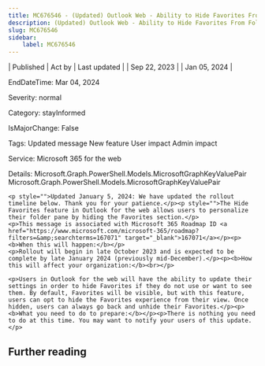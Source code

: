 ```yaml
---
title: MC676546 - (Updated) Outlook Web - Ability to Hide Favorites From Folder List
description: (Updated) Outlook Web - Ability to Hide Favorites From Folder List
slug: MC676546
sidebar:
    label: MC676546
---
```



| Published | Act by | Last updated |
| Sep 22, 2023 |  | Jan 05, 2024 |

EndDateTime: Mar 04, 2024

Severity: normal

Category: stayInformed

IsMajorChange: False

Tags: Updated message New feature User impact Admin impact

Service: Microsoft 365 for the web

Details: Microsoft.Graph.PowerShell.Models.MicrosoftGraphKeyValuePair Microsoft.Graph.PowerShell.Models.MicrosoftGraphKeyValuePair

```
<p style="">Updated January 5, 2024: We have updated the rollout timeline below. Thank you for your patience.</p><p style="">The Hide Favorites feature in Outlook for the web allows users to personalize their folder pane by hiding the Favorites section.</p>
<p>This message is associated with Microsoft 365 Roadmap ID <a href="https://www.microsoft.com/microsoft-365/roadmap?filters=&amp;searchterms=167071" target="_blank">167071</a></p><p><b>When this will happen:</b></p>
<p>Rollout will begin in late October 2023 and is expected to be complete by late January 2024 (previously mid-December).</p><p><b>How this will affect your organization:</b><br></p>

<p>Users in Outlook for the web will have the ability to update their settings in order to hide Favorites if they do not use or want to see them. By default, Favorites will be visible, but with this feature, users can opt to hide the Favorites experience from their view. Once hidden, users can always go back and unhide their Favorites.</p><p><b>What you need to do to prepare:</b></p><p>There is nothing you need to do at this time. You may want to notify your users of this update.</p>
```

## Further reading
